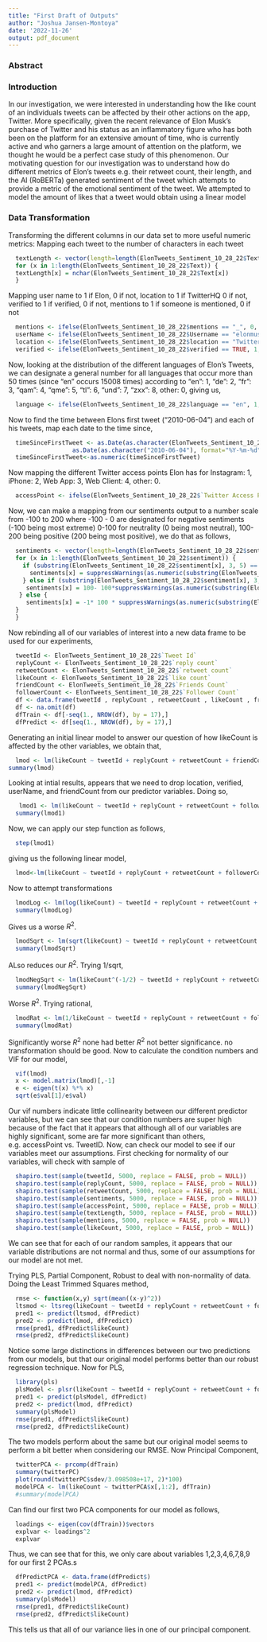 ```yaml
---
title: "First Draft of Outputs"
author: "Joshua Jansen-Montoya"
date: '2022-11-26'
output: pdf_document
---
```

### Abstract

### Introduction
In our investigation, we were interested in understanding how the like count of an individuals tweets can be affected by their other actions on the app, Twitter. More specifically, given the recent relevance of Elon Musk's purchase of Twitter and his status as an inflammatory figure who has both been on the platform for an extensive amount of time, who is currently active and who garners a large amount of attention on the platform, we thought he would be a perfect case study of this phenomenon. Our motivating question for our investigation was to understand how do different metrics of Elon's tweets e.g. their retweet count, their length, and the AI (RoBERTa) generated sentiment of the tweet which attempts to provide a metric of the emotional sentiment of the tweet. We attempted to model the amount of likes that a tweet would obtain using a linear model 

### Data Transformation
Transforming the different columns in our data set to more useful numeric metrics:
Mapping each tweet to the number of characters in each tweet
```r
  textLength <- vector(length=length(ElonTweets_Sentiment_10_28_22$Text))
  for (x in 1:length(ElonTweets_Sentiment_10_28_22$Text)) {
  textLength[x] = nchar(ElonTweets_Sentiment_10_28_22$Text[x])
  }
```
Mapping user name to 1 if Elon, 0 if not, location to 1 if TwitterHQ 0 if not, verified to 1 if verified, 0 if not, mentions to 1 if someone is mentioned, 0 if not
```r
  mentions <- ifelse(ElonTweets_Sentiment_10_28_22$mentions == "_", 0, 1)
  userName <- ifelse(ElonTweets_Sentiment_10_28_22$Username == "elonmusk", 1, 0)
  location <- ifelse(ElonTweets_Sentiment_10_28_22$location == "Twitter HQ", 1, 0)
  verified <- ifelse(ElonTweets_Sentiment_10_28_22$verified == TRUE, 1, 0)
```
Now, looking at the distribution of the different languages of Elon's Tweets, we can designate a general number for all languages that occur more than 50 times (since "en" occurs 15008 times) according to "en": 1, "de": 2, "fr": 3, "qam": 4, "qme": 5, "tl": 6, "und": 7, "zxx": 8, other: 0, giving us,
```r
  language <- ifelse(ElonTweets_Sentiment_10_28_22$language == "en", 1, ifelse(ElonTweets_Sentiment_10_28_22$language == "de", 2, ifelse(ElonTweets_Sentiment_10_28_22$language == "fr", 3, ifelse(ElonTweets_Sentiment_10_28_22$language == "qam", 4, ifelse(ElonTweets_Sentiment_10_28_22$language == "qme", 5, ifelse(ElonTweets_Sentiment_10_28_22$language == "tl", 6, ifelse(ElonTweets_Sentiment_10_28_22$language == "und", 7, ifelse(ElonTweets_Sentiment_10_28_22$language == "zxx", 8, 0))))))))
```
Now to find the time between Elons first tweet ("2010-06-04") and each of his tweets, map each date to the time since,
```r
  timeSinceFirstTweet <- as.Date(as.character(ElonTweets_Sentiment_10_28_22$Date), format="%Y-%m-%d")-
                  as.Date(as.character("2010-06-04"), format="%Y-%m-%d")
  timeSinceFirstTweet<-as.numeric(timeSinceFirstTweet)
```
Now mapping the different Twitter access points Elon has for Instagram: 1, iPhone: 2, Web App: 3, Web Client: 4, other: 0.
```r
  accessPoint <- ifelse(ElonTweets_Sentiment_10_28_22$`Twitter Access Point` == "Instagram", 1, ifelse(ElonTweets_Sentiment_10_28_22$`Twitter Access Point`== "Twitter for iPhone", 2, ifelse(ElonTweets_Sentiment_10_28_22$`Twitter Access Point`== "Twitter Web App", 3, ifelse(ElonTweets_Sentiment_10_28_22$`Twitter Access Point` == "Twitter Web Client", 4, 0))))
```
Now, we can make a mapping from our sentiments output to a number scale from -100 to 200 where -100 - 0 are designated for negative sentiments (-100 being most extreme) 0-100 for neutrality (0 being most neutral), 100-200 being positive (200 being most positive), we do that as follows,
```r
  sentiments <- vector(length=length(ElonTweets_Sentiment_10_28_22$sentiment))
  for (x in 1:length(ElonTweets_Sentiment_10_28_22$sentiment)) {
    if (substring(ElonTweets_Sentiment_10_28_22$sentiment[x], 3, 5) == "pos") {
      sentiments[x] = suppressWarnings(as.numeric(substring(ElonTweets_Sentiment_10_28_22$sentiment[x], 13, 21)))*100 + 100
    } else if (substring(ElonTweets_Sentiment_10_28_22$sentiment[x], 3, 5) == "neu") {
     sentiments[x] = 100- 100*suppressWarnings(as.numeric(substring(ElonTweets_Sentiment_10_28_22$sentiment[x], 13, 21)))
   } else {
     sentiments[x] = -1* 100 * suppressWarnings(as.numeric(substring(ElonTweets_Sentiment_10_28_22$sentiment[x], 13, 21)))
  }
  }
```
Now rebinding all of our variables of interest into a new data frame to be used for our experiments,
```r
  tweetId <- ElonTweets_Sentiment_10_28_22$`Tweet Id`
  replyCount <- ElonTweets_Sentiment_10_28_22$`reply count`
  retweetCount <- ElonTweets_Sentiment_10_28_22$`retweet count` 
  likeCount <- ElonTweets_Sentiment_10_28_22$`like count`
  friendCount <- ElonTweets_Sentiment_10_28_22$`Friends Count`
  followerCount <- ElonTweets_Sentiment_10_28_22$`Follower Count`
  df <- data.frame(tweetId , replyCount , retweetCount , likeCount , friendCount , followerCount , sentiments , accessPoint , textLength , mentions , location , verified , userName)
  df <- na.omit(df)
  dfTrain <- df[-seq(1., NROW(df), by = 17),]
  dfPredict <- df[seq(1., NROW(df), by = 17),]
```
Generating an initial linear model to answer our question of how likeCount is affected by the other variables, we obtain that,
```r
  lmod <- lm(likeCount ~ tweetId + replyCount + retweetCount + friendCount + followerCount + sentiments + accessPoint + textLength + mentions + location + verified + userName, data = dfTrain)
summary(lmod)
```
Looking at intial results, appears that we need to drop location, verified, userName, and friendCount from our predictor variables. Doing so,
```r
   lmod1 <- lm(likeCount ~ tweetId + replyCount + retweetCount + followerCount + sentiments + accessPoint + textLength + mentions, data = dfTrain)
  summary(lmod1)
```
Now, we can apply our step function as follows,
```r
  step(lmod1)
```
giving us the following linear model,
```r
  lmod<-lm(likeCount ~ tweetId + replyCount + retweetCount + followerCount + sentiments + accessPoint + textLength + mentions, data = dfTrain)
```
Now to attempt transformations
```r
  lmodLog <- lm(log(likeCount) ~ tweetId + replyCount + retweetCount + followerCount + sentiments + accessPoint + textLength + mentions, data = dfTrain)
  summary(lmodLog)
```
Gives us a worse $R^2$.
```r
  lmodSqrt <- lm(sqrt(likeCount) ~ tweetId + replyCount + retweetCount + followerCount + sentiments + accessPoint + textLength + mentions, data = dfTrain)
  summary(lmodSqrt)
```
ALso reduces our $R^2$. Trying 1/sqrt,
```r
  lmodNegSqrt <- lm(likeCount^(-1/2) ~ tweetId + replyCount + retweetCount + followerCount + sentiments + accessPoint + textLength + mentions, data = dfTrain)
  summary(lmodNegSqrt)
```
Worse $R^2$. Trying rational,
```r
  lmodRat <- lm(1/likeCount ~ tweetId + replyCount + retweetCount + followerCount + sentiments + accessPoint + textLength + mentions, data = dfTrain)
  summary(lmodRat)
```
Significantly worse $R^2$ none had better $R^2$ not better significance.
no transformation should be good.
Now to calculate the condition numbers and VIF for our model,
```r
  vif(lmod)
  x <- model.matrix(lmod)[,-1]
  e <- eigen(t(x) %*% x)
  sqrt(e$val[1]/e$val)
```
Our vif numbers indicate little  collinearity between our different predictor variables, but we can see that our condition numbers are super high because of the fact that it appears that although all of our variables are highly significant, some are far more significant than others, e.g. accessPoint vs. TweetID.
Now, can check our model to see if our variables meet our assumptions. First checking for normality of our variables, will check with sample of 
```r
  shapiro.test(sample(tweetId, 5000, replace = FALSE, prob = NULL))
  shapiro.test(sample(replyCount, 5000, replace = FALSE, prob = NULL))
  shapiro.test(sample(retweetCount, 5000, replace = FALSE, prob = NULL))
  shapiro.test(sample(sentiments, 5000, replace = FALSE, prob = NULL))
  shapiro.test(sample(accessPoint, 5000, replace = FALSE, prob = NULL))
  shapiro.test(sample(textLength, 5000, replace = FALSE, prob = NULL))
  shapiro.test(sample(mentions, 5000, replace = FALSE, prob = NULL))
  shapiro.test(sample(likeCount, 5000, replace = FALSE, prob = NULL))
```
We can see that for each of our random samples, it appears that our variable distributions are not normal and thus, some of our assumptions for our model are not met. 

Trying PLS, Partial Component, Robust to deal with non-normality of data.
Doing the Least Trimmed Squares method,
```r
  rmse <- function(x,y) sqrt(mean((x-y)^2))
  ltsmod <- ltsreg(likeCount ~ tweetId + replyCount + retweetCount + followerCount + sentiments + accessPoint + textLength + mentions, data = dfTrain)
  pred1 <- predict(ltsmod, dfPredict)
  pred2 <- predict(lmod, dfPredict)
  rmse(pred1, dfPredict$likeCount)
  rmse(pred2, dfPredict$likeCount)
```
Notice some large distinctions in differences between our two predictions from our models, but that our original model performs better than our robust regression technique.
Now for PLS,
```r
  library(pls)
  plsModel <- plsr(likeCount ~ tweetId + replyCount + retweetCount + followerCount + sentiments + accessPoint + textLength + mentions, data = dfTrain, scale=TRUE, validation="CV")
  pred1 <- predict(plsModel, dfPredict)
  pred2 <- predict(lmod, dfPredict)
  summary(plsModel)
  rmse(pred1, dfPredict$likeCount)
  rmse(pred2, dfPredict$likeCount)
```
The two models perform about the same but our original model seems to perform a bit better when considering our RMSE. Now Principal Component,
```r
  twitterPCA <- prcomp(dfTrain)
  summary(twitterPC)
  plot(round(twitterPC$sdev/3.098508e+17, 2)*100)
  modelPCA <- lm(likeCount ~ twitterPCA$x[,1:2], dfTrain)
  #summary(modelPCA)
```
Can find our first two PCA components for our model as follows,
```r
  loadings <- eigen(cov(dfTrain))$vectors
  explvar <- loadings^2
  explvar
```
Thus, we can see that for this, we only care about variables 1,2,3,4,6,7,8,9 for our first 2 PCAs.s
```r
  dfPredictPCA <- data.frame(dfPredict$)
  pred1 <- predict(modelPCA, dfPredict)
  pred2 <- predict(lmod, dfPredict)
  summary(plsModel)
  rmse(pred1, dfPredict$likeCount)
  rmse(pred2, dfPredict$likeCount)
```
This tells us that all of our variance lies in one of our principal component.














